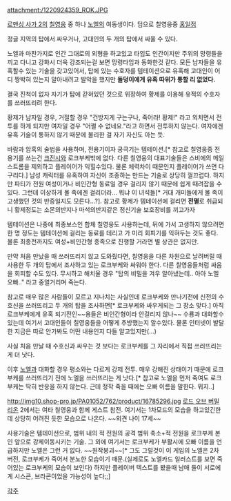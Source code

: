 attachment:/1220924359_ROK.JPG

[[로맨싱 사가 2]]의 [[칠영웅]] 중 하나 [[노엘]]의 여동생이다. 덤으로 칠영웅중 [[홍일점]]

정글 지역의 탑에서 싸우거나, 고대인의 두 개의 탑에서 싸울 수 있다.

노엘과 마찬가지로 인간 그대로의 외형을 하고있고 타입도 인간이지만 주위의 망령들을 끼고 다니고 강화시 더욱 강조되는걸 보면 망령타입과 동화한것 같다. 모든 남자들을 유혹할수 있는 기술을 갖고있어서, 탑에 있는 수호자를 템테이션으로 유혹해 고대인이 어디 짱박혀 있는지 알아내려고 발악을 했지만 '''돌덩이에게 유혹 따위가 통할 리 없었다.'''

결국 진척이 없자 자기가 탑에 갇혀있던 것으로 위장하여 황제를 이용해 유적의 수호자를 쓰러뜨리려 한다.

황제가 남자일 경우, 거절할 경우 "건방지게 구는구나, 죽어라! 황제!" 라고 외치면서 전투를 하게 되지만 여자일 경우 "어쩔 수 없네요."라고 하면서 전투하지 않는다. 여자에겐 유혹 기술이 통하지 않기 때문에 불리한 걸 자기 자신도 아는 듯.

바람과 암흑의 술법을 사용하며, 전용기이자 궁극기는 템테이션.[* 참고로 칠영웅중 전용기를 쓰는건 [[크진시]]와 로크부케밖에 없다. 다른 칠영웅의 대표기술들은 스비에의 메일스트롬을 제외하고 플레이어가 익힐수있다. 물론 체력차이 때문인지 플레이어가 쓰면 다 구리다.] 남성 캐릭터를 유혹하여 자신이 조종하는 만드는 기술로 상당히 껄끄럽다. 하지만 파티가 전원 여성이거나 비인간형 동료일 경우 걸리지 않기 때문에 쉽게 때려잡을 수 있다. 그런데 이상하게 몰 족에겐 걸리더라… 뭐냐 이 녀석들[* 거대 개미들에게 몰 족이 고생했던 것의 반증일지도 모른다...?]. 참고로 황제가 템테이션에 걸리면 '''전멸'''로 취급되니 황제정도는 소몬의반지나 마석의반지같은 정신기술 보호장비를 끼고가자

템테이션은 나중에 최종보스인 합체 칠영웅도 사용하는데, 뒤에 가서 고생하지 않으려면 한 명 정도는 템테이션에 걸리는 동료를 데리고 가 미리 회피기를 익혀두는 것도 좋다. 물론 최종전까지도 여성+비인간형 종족으로 진행할 거라면 별 상관은 없지만. 

만약 처음 만났을 때 쓰러뜨리지 않고 도와줬다면, 칠영웅을 다른 차원으로 날려버릴 때 사용한 두 개의 탑에서 조사하고 있는 로크부케와 싸워야 한다. 다른 칠영웅들처럼 싸움을 회피할 수도 있다. 무시하고 해치울 경우 "탑의 비밀을 겨우 알아냈는데.. 아아 노엘 오빠.." 라고 중얼거리며 죽는다.

참고로 매우 많은 사람들이 모르고 지나치는 사실인데 로크부케와 만나기전에 신전의 수호신을 쓰러뜨리고 두 개의 탑을 조사하면[* 로크부케와 싸우게되는 그 장소 맞다.] 아직 로크부케에게 유혹 되기전인~~용들은 비인간형이라 안걸리지 않나~~ 수룡과 대화할수 있는데 여기서 고대인들이 칠영웅들을 어떻게 추방했는지 알수있다. 물론 인터넷이 발달한 지금은 따로 안가봐도 어떤 내용인지 다들 알고있지만(...)

사실 처음 만날 때 수호신과 싸우는 것 보다는 로크부케를 그 자리에서 직접 쓰러뜨리는 게 더 낫다.

이후 [[노엘]]과 대화할 경우 평소와는 다르게 강제 전투. 매우 강해진 상태이기 때문에 로크부케를 쓰러뜨리기 전에 노엘을 쓰러뜨리는 게 낫다.[* 참고로 노엘을 먼저 죽여도 로크부케는 딱히 반응을 하지 않는다. 근데 정작 죽을 때에는 오빠 이름을 말한다. 뭐지..]

http://img10.shop-pro.jp/PA01052/762/product/16785296.jpg
[[로드 오브 버밀리온]] 2에서는 여타 칠영웅과 함께 게스트 참전. 여기서는 1차모드의 모습을 하고있긴한데 상당히 어려진 듯한 모습으로 나온다. ~~외견 나이 17세~~

사용기술은 템테이션으로, 범위 내의 적 전원의 공격 범위 축소+적 전원을 로크부케 본인 앞으로 강제이동시키는 기술. 그 외에 여기서는 로크부케가 부활시에 오빠 이름을 언급하지만 노엘은 그런 거 없다. ~~원작붕괴~~[* 그도 그럴것이 이 게임의 노엘은 2차버전, 로크부케가 죽어서 분노한 모습이기 때문.(실제로도 노엘카드 일러스트를 보면 죽어있는 로크부케의 모습이 보인다) 하지만 플레이버 텍스트를 봤을때 남매 둘이 서로에게 시스콘, 브라콘이었을 가능성이 높다;;]

[[각주]]
